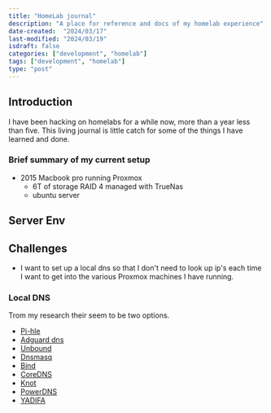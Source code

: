 ```yaml
---
title: "HomeLab journal"
description: "A place for reference and docs of my homelab experience"
date-created:  "2024/03/17"
last-modified: "2024/03/19"
isdraft: false
categories: ["development", "homelab"]
tags: ["development", "homelab"]
type: "post"
---
```


## Introduction 

I have been hacking on homelabs for a while now, more than a year less than five. This living journal is little catch for some of the things I have learned and done.

### Brief summary of my current setup


- 2015 Macbook pro running Proxmox 
  - 6T of storage RAID 4 managed with TrueNas 
  - ubuntu server 

## Server Env 



## Challenges 

- I want to set up a local dns so that I don't need to look up ip's each time I want to get into the various Proxmox machines I have running.

### Local DNS 

Trom my research their seem to be two options. 

- [Pi-hle](https://github.com/pi-hole/docker-pi-hole)
- [Adguard dns](https://adguard-dns.io/en/public-dns.html)
- [Unbound](https://docs.pi-hole.net/guides/dns/unbound/)
- [Dnsmasq](https://docs.pi-hole.net/guides/dns/unbound/)
- [Bind](https://docs.pi-hole.net/guides/dns/unbound/)
- [CoreDNS](https://docs.pi-hole.net/guides/dns/unbound/)
- [Knot](https://docs.pi-hole.net/guides/dns/unbound/)
- [PowerDNS](https://docs.pi-hole.net/guides/dns/unbound/)
- [YADIFA](https://docs.pi-hole.net/guides/dns/unbound/)

